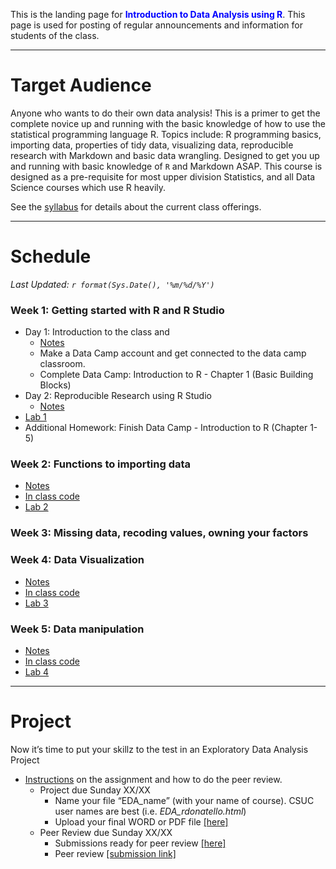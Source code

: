 
<br><br>

This is the landing page for <span style="color:blue">**Introduction to Data Analysis using R**</span>. This page is used for posting of regular announcements and information for students of the class. 

----

# Target Audience
Anyone who wants to do their own data analysis! This is a primer to get the complete novice up and running with the basic knowledge of how to use the statistical programming language R. Topics include: R programming basics, importing data, properties of tidy data, visualizing data, reproducible research with Markdown and basic data wrangling. Designed to get you up and running with basic knowledge of `R` and Markdown ASAP. This course is designed as a pre-requisite for most upper division Statistics, and all Data Science courses which use R heavily.

See the [syllabus](syllabus.html) for details about the current class offerings.   

--------------------------------

# Schedule

_Last Updated: `r format(Sys.Date(), '%m/%d/%Y')` _

### Week 1: Getting started with R and R Studio

* Day 1: Introduction to the class and
    - [Notes](materials/day1-intro.html)
    - Make a Data Camp account and get connected to the data camp classroom. 
    - Complete Data Camp: Introduction to R - Chapter 1 (Basic Building Blocks)
* Day 2: Reproducible Research using R Studio
    - [Notes](materials/day2-rstudio.html)
* [Lab 1](materials/lab1.Rmd) 
* Additional Homework: Finish Data Camp - Introduction to R (Chapter 1-5)
  
### Week 2: Functions to importing data
* [Notes](materials/day3-import-and-factors.html)
* [In class code]()
* [Lab 2](materials/lab2.Rmd)

### Week 3: Missing data, recoding values, owning your factors

### Week 4: Data Visualization
* [Notes](materials/day56-data-viz.html)
* [In class code]()
* [Lab 3](materials/lab3.Rmd)

### Week 5: Data manipulation
* [Notes](materials/day78-data-manipulation.html)
* [In class code]()
* [Lab 4](materials/lab4.Rmd)


----

# Project

Now it's time to put your skillz to the test in an Exploratory Data Analysis Project

* [Instructions](EDA/EDA_instructions.html) on the assignment and how to do the peer review. 
    - Project due Sunday XX/XX
        - Name your file "EDA_name" (with your name of course). CSUC user names are best (i.e. _EDA_rdonatello.html_)
        - Upload your final WORD or PDF file [[here]]()
    - Peer Review due Sunday XX/XX
        - Submissions ready for peer review [[here]](https://norcalbiostat.github.io/peer_review/math130_eda.html)
        - Peer review [[submission link]]()
    



